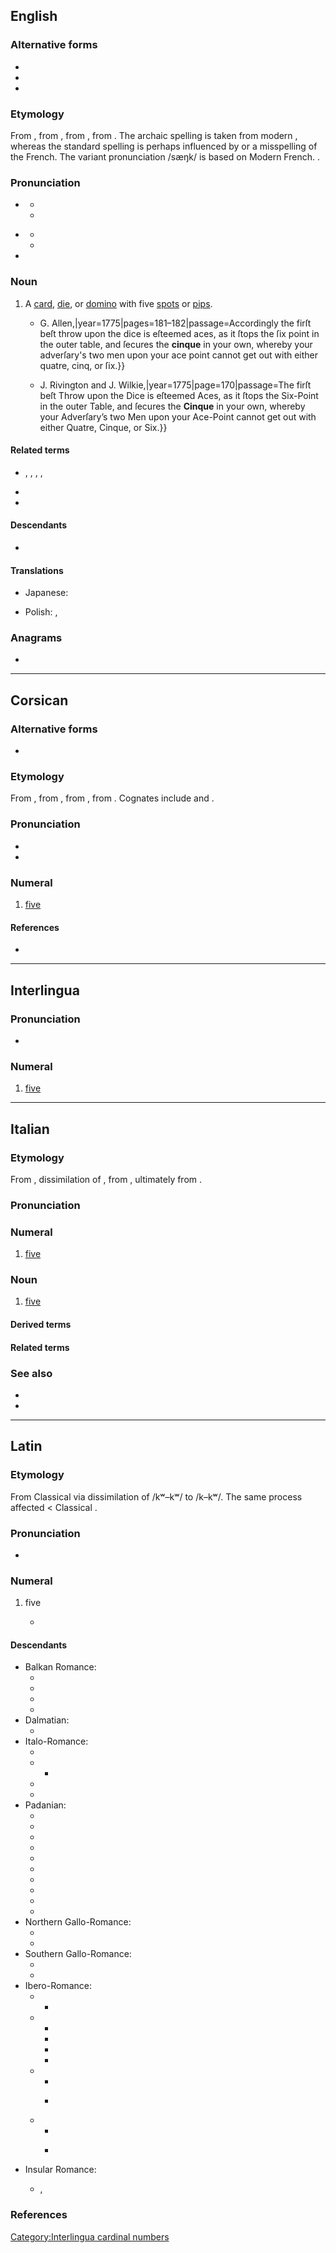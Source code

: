 {{also|Cinque|cinquè}}
==English==

===Alternative forms===
* {{alt|en|cinq||archaic}}
* {{alt|en|sinque||obsolete}}
* {{alt|en|sink|sank||misspellings}}

===Etymology===
{{PIE word|en|pénkʷe}}
From {{inh|en|enm|cink}}, from {{der|en|frm|cinq}}, from {{der|en|VL.|cīnque}}, from {{der|en|la|quīnque}}. The archaic spelling {{m|en|cinq}} is taken from modern {{cog|fr|cinq}}, whereas the standard spelling is perhaps influenced by {{cog|it|cinque}} or a misspelling of the French. The variant pronunciation /sæŋk/ is based on Modern French. {{doublet|en|five|punch|id2=beverage|pimp|id3=five|Pompeii}}.

===Pronunciation===
* {{a|UK|US}} {{IPA|en|/sɪŋk/}}
** {{audio|en|en-us-sink.ogg|Audio (US)}}
** {{homophones|en|cinq|sink|sync|synch}}
* {{a|UK|US}} {{IPA|en|/sæŋk/}}
** {{audio|en|en-us-sank.ogg|Audio (US)}}
** {{homophones|en|cinq|sank}}
* {{rhymes|en|ɪŋk|æŋk|s=1}}

===Noun===
{{en-noun}}

# {{lb|en|dice|card games|dominoes}} A [[card]], [[die]], or [[domino]] with five [[spot]]s or [[pip]]s.
#* {{quote-book|en|author=“a Connoisseur”|chapter=Containing an Account of the Game of ''Back-gammon'', with the most approved Method of playing at it, and the Rules of the Game. Together with the Artifices and Legerdemains that are frequently practised at it.|title=Annals of Gaming; or, The Fair Player’s Sure Guide. Containing Original Treatises on the following Games.{{nb...|Whist. Hazard. Tennis. Lansquenet. Piquet. Billiards. Loo. Quadrille. Lottery. Back-Gammon. All-Fours. Comet, or Pope Joan. To which are subjoined all the Operations, Legerdemains, Manœuvres, Artifices, Tricks, Shuffles, Cuts, Crosses, or any possible indirect Means that can be introduced at those Games.}}|location=London|publisher={{...|Printed for}}G. Allen,{{nb...|No. 59, Pater-noster-Row.}}|year=1775|pages=181–182|passage=Accordingly the firſt beſt throw upon the dice is eſteemed aces, as it ſtops the ſix point in the outer table, and ſecures the '''cinque''' in your own, whereby your adverſary's two men upon your ace point cannot get out with either quatre, cinq, or ſix.}}
#* {{quote-book|en|chapter=Introduction to the Game of Back-Gammon; With the most approved Method of playing at it|editor=Charles Jones|title=Hoyle’s Games Improved. Being Practical Treatises on the following Fashionable Games,{{nb...|viz. Whist, Quadrille, Piquet, Chess, Back-Gammon, Billiards, Cricket, Tennis, Quinze, Hazard, and Lansquenet. In which are also contained, the Method of Betting at those Games upon equal, or advantageous Terms. Including the Laws of the several Games, as settled and agreed to at White’s and Stapleton’s Chocolate-houses.}}|location=London|publisher={{...|Printed for}}J. Rivington and J. Wilkie,{{nb...|St. Paul’s Church-Yard; S. Crowder and R. Baldwin, Pater-noster-Row; T. Caslon, and B. Law, Stationers-Court; T. Lowndes, Fleet-Street; F. Newbery, Ludgate-Street; W. Domville, Royal-Exchange; T. Becket, in the Strand; T. Davies, Covent-Garden; W. Davis, Piccadilly; and J. Ridley, St. James’s-Street.}}|year=1775|page=170|passage=The firſt beſt Throw upon the Dice is eſteemed Aces, as it ſtops the Six-Point in the outer Table, and ſecures the '''Cinque''' in your own, whereby your Adverſary’s two Men upon your Ace-Point cannot get out with either Quatre, Cinque, or Six.}}

====Related terms====
* {{l|en|ace}}, {{l|en|deuce}}, {{l|en|trey}}, {{l|en|cater}}, {{l|en|sice}}
* {{l|en|cinquefoil}}
* {{l|en|Cinque Ports}}

====Descendants====
* {{desc|ja|シンク|tr=shinku|bor=1}}

====Translations====
{{trans-top}}
* Japanese: {{t+|ja|シンク|tr=shinku|sc=Jpan}}
{{trans-mid}}
* Polish: {{t+|pl|cynk|m}}, {{t+|pl|cynek|m}}
{{trans-bottom}}

===Anagrams===
* {{anagrams|en|a=ceinqu|quince}}

----

==Corsican==
{{cardinalbox|co|4|5|6|quattru|sei}}

===Alternative forms===
* {{alter|co|cinqui}}

===Etymology===
From {{inh|co|VL.|cīnque}}, from {{inh|co|la|quinque}}, from {{inh|co|itc-pro|*kʷenkʷe}}, from {{inh|co|ine-pro|*pénkʷe}}. Cognates include {{cog|it|cinque}} and {{cog|fr|cinq}}.

===Pronunciation===
* {{IPA|co|/ˈt͡ʃĩn.kwe/}}
* {{hyph|co|cin|que}}

===Numeral===
{{head|co|numeral|cat2=cardinal numbers}}

# [[five]]

====References====
* {{R:INFCOR|cinque|cinque, cinqui}}

----

==Interlingua==

===Pronunciation===
* {{IPA|ia|/ˈtsiŋ.kwe/}}

===Numeral===
{{head|ia|numeral}}

# [[five]]

[[Category:Interlingua cardinal numbers]]

----

==Italian==
{{cardinalbox|it|4|5|6|quattro|sei|ord=quinto|mult=quintuplo|frac=quinto}}

===Etymology===
From {{inh|it|VL.|cīnque}}, dissimilation of {{inh|it|la|quīnque}}, from {{inh|it|itc-pro|*kʷenkʷe}}, ultimately from {{inh|it|ine-pro|*pénkʷe}}.

===Pronunciation===
{{it-pr|cìnque<audio:LL-Q652 (ita)-Happypheasant-cinque.wav>}}

===Numeral===
{{it-card-inv}}

# [[five]]

===Noun===
{{it-noun|m|#}}

# [[five]]

====Derived terms====
{{col3|it
|{{l|it|cinquecentesco}}
|{{l|it|cinquecento}}, {{l|it|Cinquecento}}
|{{l|it|cinquefoglie}}
|{{l|it|cinquemila}}
|{{l|it|cinque minuti}}
|{{l|it|cinquenne}}
|{{l|it|Cinque Terre}}
|{{l|it|cinquina}}
|{{l|it|qinquennio}}
}}

====Related terms====
{{col3|it
|cinquale
|cinquanta
|quindici
|quinquennale
|quinquennio
}}

===See also===
{{table:playing cards/it}}
* {{l|it|Appendix:Italian numbers}}
* {{l|it|penta-}}

----

==Latin==

===Etymology===
From Classical {{m|la|quīnque}} via dissimilation of /kʷ–kʷ/ to /k–kʷ/. The same process affected {{m|la|cīnquāgintā}} <  Classical {{m|la|quīnquāgintā||fifty}}.

===Pronunciation===
* {{la-IPA|cīnque|eccl=0}}

===Numeral===
{{la-num-noun|cīnque|indecl=1|type=card}}

# {{lb|la|Vulgar Latin|non-standard}} five
#* {{Q|la|year=2nd c. CE||Corpus Inscriptionum Latinarum 10|05939 (1)|refn=<ref>Sapienza University of Rome. 2017. Regio I - Latium et Campania: Fascicolo IV - Latium Adiectum I. Italia epigrafia digitale, vol. II. 110–111.</ref>|quote=... [vi]xit annis quadracinta '''cinque''' ex quo nati sunt fili vigintiunus et Camuriusnia Rofina filia ipsuius qui vixit annis cinquaginta quator baene maerenti fecerunt|t=...lived for forty-'''five''' years and had twenty-one sons and a daughter Camuriusnia Rofina, who lived fifty-four years; [together,] they made [this epitaph] for [their] well-deserving [parent]}}

====Descendants====
{{top3}}
* Balkan Romance:
** {{desc|rup|tsintsi}}
** {{desc|ruo|ćinć}}
** {{desc|ruq|tsints|ţinţi}}
** {{desc|ro|cinci}}
* Dalmatian:
** {{desc|dlm|cenc|čenc}}
* Italo-Romance:
** {{desc|co|cinque|cinqui}}
** {{desc|it|cinque}}
*** {{desc|pml|cinque|bor=1}}
** {{desc|nap|cinquè|cinche}}
** {{desc|scn|cincu}}
* Padanian:
** {{desc|egl|zénc}}
** {{desc|fur|cinc}}
** {{desc|ist|sinque}}
** {{desc|lld|cinch}}
** {{desc|lij|çinque}}
** {{desc|lmo|cinch}}
** {{desc|pms|sinc}}
** {{desc|rgn|zéncv}}
** {{desc|rm|tschintg|tschentg}}
** {{desc|vec|sinque|zsinque}}
* Northern Gallo-Romance:
** {{desctree|fro|cinc}}
** {{desc|frp|cinq}}
* Southern Gallo-Romance:
** {{desc|oc|cinc}}
** {{desc|ca|cinc}}
* Ibero-Romance:
** {{desc|roa-oan|cinco}}
*** {{desc|an|zinco|cinco}}
** {{desc|roa-ole|cincu}}
*** {{desc|ast|cinco|cincu}}
*** {{desc|ext|cincu}}
*** {{desc|roa-leo|cincu}}
*** {{desc|mwl|cinco}}
** {{desc|roa-opt|cinco|cinque}}
*** {{desc|gl|cinco}}
*** {{desc|pt|cinco}} {{see desc}}
** {{desc|osp|cinco}}
*** {{desc|lad|sinko}}
*** {{desc|es|cinco}} {{see desc}}
* Insular Romance:
** {{desc|sc|chimbe}} {{q|Logudorese}}, {{l|sc|cincu}} {{q|Campidanese}}
{{bottom}}

===References===
<references/>